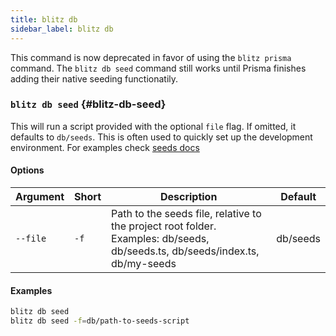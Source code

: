 ```yaml
---
title: blitz db
sidebar_label: blitz db
---
```


<Card type="caution">

This command is now deprecated in favor of using the `blitz prisma`
command. The `blitz db seed` command still works until Prisma finishes
adding their native seeding functionatily.

</Card>

### `blitz db seed` {#blitz-db-seed}

This will run a script provided with the optional `file` flag. If omitted, it defaults to `db/seeds`. 
This is often used to quickly set up the development environment. For examples check
[seeds docs](database-seeds)

#### Options

| Argument | Short | Description                                                                                                                  | Default  |
| -------- | ----- | ---------------------------------------------------------------------------------------------------------------------------- | -------- |
| `--file` | `-f`  | Path to the seeds file, relative to the project root folder. Examples: db/seeds, db/seeds.ts, db/seeds/index.ts, db/my-seeds | db/seeds |

#### Examples

```bash
blitz db seed
blitz db seed -f=db/path-to-seeds-script
